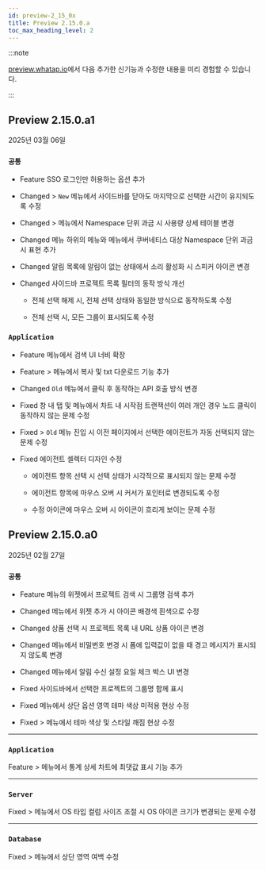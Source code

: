 ```yaml
---
id: preview-2_15_0x
title: Preview 2.15.0.a
toc_max_heading_level: 2
---
```


<head>
<meta name="robots" content="noindex, nofollow"/>
</head>

:::note

[preview.whatap.io](https://preview.whatap.io)에서 다음 추가한 신기능과 수정한 내용을 미리 경험할 수 있습니다. 

:::

## Preview 2.15.0.a1

2025년 03월 06일

<div class='indentTab'>

### `공통`

- <Status priority='1'>Feature</Status> SSO 로그인만 허용하는 옵션 추가

- <Status priority='1'>Changed</Status> <Cmdname sid="side_analysis" className="uitext" /> &gt; <Cmdname sid="side_metricsChart" className="uitext" /> <code class="newfunc">New</code> 메뉴에서 사이드바를 닫아도 마지막으로 선택한 시간이 유지되도록 수정

- <Status priority='1'>Changed</Status> <Cmdname sid="side_myUsage" className="uitext" /> &gt; <Cmdname sid="side_adminMetering" className="uitext" /> 메뉴에서 Namespace 단위 과금 시 사용량 상세 테이블 변경

- <Status priority='1'>Changed</Status> <Cmdname sid="side_myUsage" className="uitext" /> 메뉴 하위의 <Cmdname sid="side_paymentHistory" className="uitext" /> 메뉴와 <Cmdname sid="side_billingPreview" className="uitext" /> 메뉴에서 쿠버네티스 대상 Namespace 단위 과금 시 표현 추가

- <Status priority='1'>Changed</Status> 알림 목록에 알림이 없는 상태에서 소리 활성화 시 스피커 아이콘 변경

- <Status priority='1'>Changed</Status> 사이드바 프로젝트 목록 필터의 동작 방식 개선

  - 전체 선택 해제 시, 전체 선택 상태와 동일한 방식으로 동작하도록 수정

  - 전체 선택 시, 모든 그룹이 표시되도록 수정


### `Application`

- <Status priority='1'>Feature</Status> <Cmdname sid="side_agentsConfiguration" className="uitext" /> 메뉴에서 검색 UI 너비 확장 

- <Status priority='1'>Feature</Status> <Cmdname sid="side_agentsConfiguration" className="uitext" /> &gt; <Cmdname sid="side_loadedClasses" className="uitext" /> 메뉴에서 <Cmdname sid="TTL08085" className="uitext" /> 복사 및 txt 다운로드 기능 추가 

- <Status priority='1'>Changed</Status> <Cmdname sid="side_agentSettingOld" className="uitext" /> <code class='oldfunc'>Old</code> 메뉴에서 <Cmdname sid="apply_all" className="uitext" /> 클릭 후 동작하는 API 호출 방식 변경

- <Status priority='0'>Fixed</Status> <Cmdname sid="TTL06209" className="uitext" /> 창 내 <Cmdname sid="TTL06377" className="uitext" /> 탭 및 <Cmdname sid="side_multi_server_tx_trace" className="uitext" /> 메뉴에서 차트 내 시작점 트랜잭션이 여러 개인 경우 노드 클릭이 동작하지 않는 문제 수정

- <Status priority='0'>Fixed</Status> <Cmdname sid="side_agentsConfiguration" className="uitext" /> &gt; <Cmdname sid="side_agentSettingOld" className="uitext" /> <code class="oldfunc">Old</code> 메뉴 진입 시 이전 페이지에서 선택한 에이전트가 자동 선택되지 않는 문제 수정

- <Status priority='0'>Fixed</Status> 에이전트 셀렉터 디자인 수정 

  - 에이전트 항목 선택 시 선택 상태가 시각적으로 표시되지 않는 문제 수정

  - 에이전트 항목에 마우스 오버 시 커서가 포인터로 변경되도록 수정

  - 수정 아이콘에 마우스 오버 시 아이콘이 흐리게 보이는 문제 수정


</div>

## Preview 2.15.0.a0

2025년 02월 27일

<div class='indentTab'>

### `공통`

- <Status priority='1'>Feature</Status> <Cmdname sid="side_flexboard" className="uitext" /> 메뉴의 위젯에서 프로젝트 검색 시 그룹명 검색 추가

- <Status priority='1'>Changed</Status> <Cmdname sid="side_flexboard" className="uitext" /> 메뉴에서 위젯 추가 시 아이콘 배경색 흰색으로 수정

- <Status priority='1'>Changed</Status> 상품 선택 시 프로젝트 목록 내 URL 상품 아이콘 변경

- <Status priority='1'>Changed</Status> <Cmdname sid="side_accountManagement" className="uitext" /> 메뉴에서 비밀번호 변경 시 폼에 입력값이 없을 때 경고 메시지가 표시되지 않도록 변경

- <Status priority='1'>Changed</Status> <Cmdname sid="side_accountManagement" className="uitext" /> 메뉴에서 알림 수신 설정 요일 체크 박스 UI 변경 

- <Status priority='0'>Fixed</Status> 사이드바에서 선택한 프로젝트의 그룹명 함께 표시

- <Status priority='0'>Fixed</Status> <Cmdname sid="side_report" className="uitext" /> 메뉴에서 상단 옵션 영역 테마 색상 미적용 현상 수정 

- <Status priority='0'>Fixed</Status>  <Cmdname sid="side_management" className="uitext" /> &gt; <Cmdname sid="side_maintenancePlan" className="uitext" /> 메뉴에서 테마 색상 및 스타일 깨짐 현상 수정

---

### `Application`

<Status priority='1'>Feature</Status> <Cmdname sid="side_statistics" className="uitext" /> &gt; <Cmdname sid="side_tx" className="uitext" /> 메뉴에서 통계 상세 차트에 최댓값 표시 기능 추가

---

### `Server`

<Status priority='0'>Fixed</Status> <Cmdname sid="side_serverList" className="uitext" /> &gt; <Cmdname sid="side_serverInventory" className="uitext" /> 메뉴에서 OS 타입 컬럼 사이즈 조절 시 OS 아이콘 크기가 변경되는 문제 수정

---

### `Database`

<Status priority='0'>Fixed</Status> <Cmdname sid="side_dashboard" className="uitext" /> &gt; <Cmdname sid="side_multiInstance" className="uitext" /> 메뉴에서 상단 영역 여백 수정 


</div>